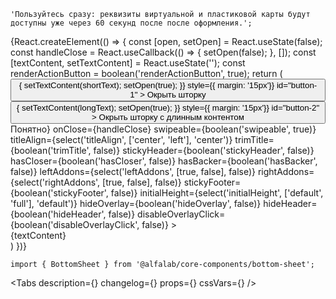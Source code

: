 

    'Пользуйтесь сразу: реквизиты виртуальной и пластиковой карты будут доступны уже через 60 секунд после после оформления.';



<Meta
    title='Компоненты/BottomSheet'
    component={BottomSheet}
/>

<!-- Canvas -->

<Story name='BottomSheet'>
    {React.createElement(() => {
        const [open, setOpen] = React.useState(false);
        const handleClose = React.useCallback(() => {
            setOpen(false);
        }, []);
        const [textContent, setTextContent] = React.useState('');
        const renderActionButton = boolean('renderActionButton', true);
        return (
            <div>
                <Button
                    onClick={() => {
                        setTextContent(shortText);
                        setOpen(true);
                    }}
                    style={{ margin: '15px'}}
                    id="button-1"
                >
                    Окрыть шторку
                </Button>
                <Button
                    onClick={() => {
                        setTextContent(longText);
                        setOpen(true);
                    }}
                    style={{ margin: '15px'}}
                    id="button-2"
                >
                    Окрыть шторку с длинным контентом
                </Button>
                <BottomSheet
                    key={textContent}
                    open={open}
                    title={text('title', 'Альфа-Бизнес')}
                    actionButton={renderActionButton &&
                        <Button view="secondary" block={true} size="s" onClick={handleClose}>Понятно</Button>}
                    onClose={handleClose}
                    swipeable={boolean('swipeable', true)}
                    titleAlign={select('titleAlign', ['center', 'left'], 'center')}
                    trimTitle={boolean('trimTitle', false)}
                    stickyHeader={boolean('stickyHeader', false)}
                    hasCloser={boolean('hasCloser', false)}
                    hasBacker={boolean('hasBacker', false)}
                    leftAddons={select('leftAddons', [true, false], false)}
                    rightAddons={select('rightAddons', [true, false], false)}
                    stickyFooter={boolean('stickyFooter', false)}
                    initialHeight={select('initialHeight', ['default', 'full'], 'default')}
                    hideOverlay={boolean('hideOverlay', false)}
                    hideHeader={boolean('hideHeader', false)}
                    disableOverlayClick={boolean('disableOverlayClick', false)}
                >
                    <div style={{whiteSpace: 'pre-wrap'}}>
                        {textContent}
                    </div>
                </BottomSheet>
            </div>
        )
    })}
</Story>


<!-- Docs -->

<ComponentHeader
    name='BottomSheet'
    version={version}
    package={name}
    stage={2}
/>

```tsx
import { BottomSheet } from '@alfalab/core-components/bottom-sheet';
```

<Tabs
    description={<Description />}
    changelog={<Changelog />}
    props={<Props of={BottomSheet} />}
    cssVars={<CssVars css={vars}/>}
/>

